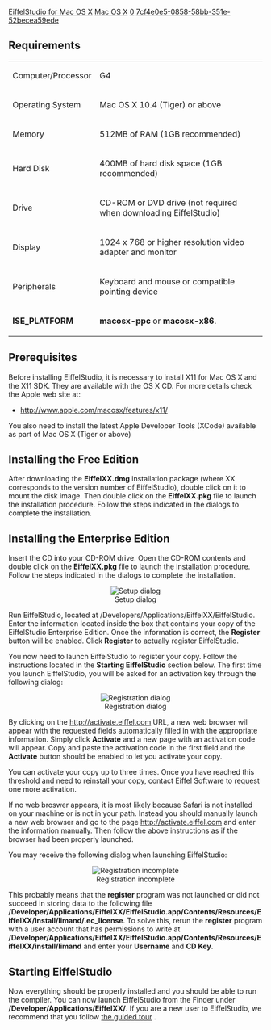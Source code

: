 [[Property:title|EiffelStudio for Mac OS X]]
[[Property:link_title|Mac OS X]]
[[Property:weight|0]]
[[Property:uuid|7cf4e0e5-0858-58bb-351e-52becea59ede]]
==Requirements==

{| 
|- 
| Computer/Processor
| G4
|- 
| Operating System
| Mac OS X 10.4 (Tiger) or above
|- 
| Memory
| 512MB of RAM (1GB recommended)
|- 
| Hard Disk
| 400MB of hard disk space (1GB recommended) 
|- 
| Drive
| CD-ROM or DVD drive (not required when downloading EiffelStudio)
|- 
| Display
| 1024 x 768 or higher resolution video adapter and monitor
|- 
| Peripherals
| Keyboard and mouse or compatible pointing device
|- 
| '''ISE_PLATFORM'''
| '''macosx-ppc''' or '''macosx-x86'''.
|}


==Prerequisites==

Before installing EiffelStudio, it is necessary to install X11 for Mac OS X and the X11 SDK. They are available with the OS X CD. For more details check the Apple web site at: 
* [http://www.apple.com/macosx/features/x11/ http://www.apple.com/macosx/features/x11/] 

You also need to install the latest Apple Developer Tools (XCode) available as part of Mac OS X (Tiger or above)


==Installing the Free Edition==

After downloading the '''EiffelXX.dmg''' installation package (where XX corresponds to the version number of EiffelStudio), double click on it to mount the disk image. Then double click on the '''EiffelXX.pkg''' file to launch the installation procedure. Follow the steps indicated in the dialogs to complete the installation.

==Installing the Enterprise Edition==

Insert the CD into your CD-ROM drive. Open the CD-ROM contents and double click on the '''EiffelXX.pkg''' file to launch the installation procedure. Follow the steps indicated in the dialogs to complete the installation.

<center> [[Image:56--mac-setup|Setup dialog]] </center>

Run EiffelStudio, located at /Developers/Applications/EiffelXX/EiffelStudio. Enter the information located inside the box that contains your copy of the EiffelStudio Enterprise Edition. Once the information is correct, the '''Register''' button will be enabled. Click '''Register''' to actually register EiffelStudio.

You now need to launch EiffelStudio to register your copy. Follow the instructions located in the '''Starting EiffelStudio''' section below. The first time you launch EiffelStudio, you will be asked for an activation key through the following dialog:

<center> [[Image:56--mac-registration|Registration dialog]] </center>

By clicking on the [http://activate.eiffel.com http://activate.eiffel.com]  URL, a new web browser will appear with the requested fields automatically filled in with the appropriate information. Simply click '''Activate''' and a new page with an activation code will appear. Copy and paste the activation code in the first field and the '''Activate''' button should be enabled to let you activate your copy.

You can activate your copy up to three times. Once you have reached this threshold and need to reinstall your copy, contact Eiffel Software to request one more activation.

If no web broswer appears, it is most likely because Safari is not installed on your machine or is not in your path. Instead you should manually launch a new web browser and go to the page [http://activate.eiffel.com http://activate.eiffel.com]  and enter the information manually. Then follow the above instructions as if the browser had been properly launched.

You may receive the following dialog when launching EiffelStudio:

<center> [[Image:56--mac-registration-error|Registration incomplete]] </center>

This probably means that the '''register''' program was not launched or did not succeed in storing data to the following file '''/Developer/Applications/EiffelXX/EiffelStudio.app/Contents/Resources/EiffelXX/install/limand/.ec_license'''. To solve this, rerun the '''register''' program with a user account that has permissions to write at '''/Developer/Applications/EiffelXX/EiffelStudio.app/Contents/Resources/EiffelXX/install/limand''' and enter your '''Username''' and '''CD Key'''.

==Starting EiffelStudio==

Now everything should be properly installed and you should be able to run the compiler. You can now launch EiffelStudio from the Finder under '''/Developer/Applications/EiffelXX/'''. If you are a new user to EiffelStudio, we recommend that you follow [[EiffelStudio: A Guided Tour|the guided tour]] .




